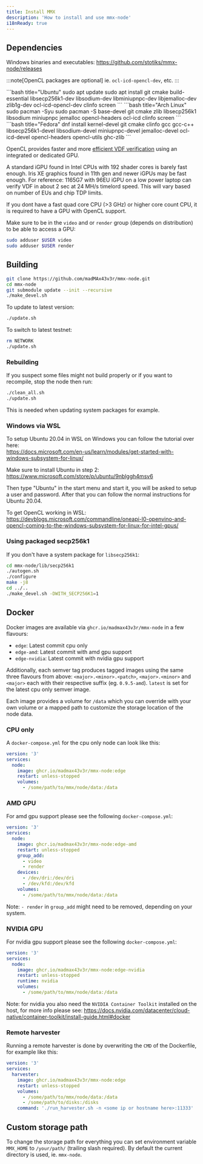 ```yaml
---
title: Install MMX
description: 'How to install and use mmx-node'
i18nReady: true
---
```



## Dependencies

Windows binaries and executables: https://github.com/stotiks/mmx-node/releases

:::note[OpenCL packages are optional] 
ie. `ocl-icd-opencl-dev`, etc.
:::

<OSTabs>
  <Fragment slot="ubuntu">
  ```bash title="Ubuntu"
  sudo apt update
  sudo apt install git cmake build-essential libsecp256k1-dev libsodium-dev libminiupnpc-dev libjemalloc-dev zlib1g-dev ocl-icd-opencl-dev clinfo screen
  ```
  </Fragment>
  <Fragment slot="arch">
  ```bash title="Arch Linux"
  sudo pacman -Syu
  sudo pacman -S base-devel git cmake zlib libsecp256k1 libsodium miniupnpc jemalloc opencl-headers ocl-icd clinfo screen
  ```
  </Fragment>
  <Fragment slot="fedora">
  ```bash title="Fedora"
  dnf install kernel-devel git cmake clinfo gcc gcc-c++ libsecp256k1-devel libsodium-devel miniupnpc-devel jemalloc-devel ocl-icd-devel opencl-headers opencl-utils ghc-zlib
  ```
  </Fragment>
</OSTabs>

OpenCL provides faster and more [efficient VDF verification](https://github.com/madMAx43v3r/mmx-node/wiki/Optimizations-for-VDF-Verification) using an integrated or dedicated GPU.

A standard iGPU found in Intel CPUs with 192 shader cores is barely fast enough. Iris XE graphics found in 11th gen and newer iGPUs may be fast enough. For reference: 1165G7 with 96EU iGPU on a low power laptop can verify VDF in about 2 sec at 24 MH/s timelord speed. This will vary based on number of EUs and chip TDP limits.

If you dont have a fast quad core CPU (>3 GHz) or higher core count CPU, it is required to have a GPU with OpenCL support.


Make sure to be in the `video` and or `render` group (depends on distribution) to be able to access a GPU:
```bash
sudo adduser $USER video
sudo adduser $USER render
```

## Building

```bash
git clone https://github.com/madMAx43v3r/mmx-node.git
cd mmx-node
git submodule update --init --recursive
./make_devel.sh
```

To update to latest version:
```bash
./update.sh
```

To switch to latest testnet:
```bash
rm NETWORK
./update.sh
```

### Rebuilding

If you suspect some files might not build properly or if you want to recompile, stop the node then run:
```bash
./clean_all.sh
./update.sh
```
This is needed when updating system packages for example.

### Windows via WSL

To setup Ubuntu 20.04 in WSL on Windows you can follow the tutorial over here: \
https://docs.microsoft.com/en-us/learn/modules/get-started-with-windows-subsystem-for-linux/

Make sure to install Ubuntu in step 2: https://www.microsoft.com/store/p/ubuntu/9nblggh4msv6

Then type "Ubuntu" in the start menu and start it, you will be asked to setup a user and password.
After that you can follow the normal instructions for Ubuntu 20.04.

To get OpenCL working in WSL:
https://devblogs.microsoft.com/commandline/oneapi-l0-openvino-and-opencl-coming-to-the-windows-subsystem-for-linux-for-intel-gpus/

### Using packaged secp256k1

If you don't have a system package for `libsecp256k1`:
```bash
cd mmx-node/lib/secp256k1
./autogen.sh
./configure
make -j8
cd ../..
./make_devel.sh -DWITH_SECP256K1=1
```

## Docker

Docker images are available via `ghcr.io/madmax43v3r/mmx-node` in a few flavours:
- `edge`: Latest commit cpu only
- `edge-amd`: Latest commit with amd gpu support
- `edge-nvidia`: Latest commit with nvidia gpu support

Additionally, each semver tag produces tagged images using the same three flavours from above: `<major>.<minor>.<patch>`, `<major>.<minor>` and `<major>` each with their respective suffix (eg. `0.9.5-amd`). `latest` is set for the latest cpu only semver image.

Each image provides a volume for `/data` which you can override with your own volume or a mapped path to customize the storage location of the node data.

### CPU only

A `docker-compose.yml` for the cpu only node can look like this:
```yml
version: '3'
services:
  node:
    image: ghcr.io/madmax43v3r/mmx-node:edge
    restart: unless-stopped
    volumes:
      - /some/path/to/mmx/node/data:/data
```

### AMD GPU

For amd gpu support please see the following `docker-compose.yml`:
```yml filename="docker-compose.yml"
version: '3'
services:
  node:
    image: ghcr.io/madmax43v3r/mmx-node:edge-amd
    restart: unless-stopped
    group_add:
      - video
      - render
    devices:
      - /dev/dri:/dev/dri
      - /dev/kfd:/dev/kfd
    volumes:
      - /some/path/to/mmx/node/data:/data
```
Note: `- render` in `group_add` might need to be removed, depending on your system.

### NVIDIA GPU

For nvidia gpu support please see the following `docker-compose.yml`:
```yml filename="docker-compose.yml"
version: '3'
services:
  node:
    image: ghcr.io/madmax43v3r/mmx-node:edge-nvidia
    restart: unless-stopped
    runtime: nvidia
    volumes:
      - /some/path/to/mmx/node/data:/data
```
Note: for nvidia you also need the `NVIDIA Container Toolkit` installed on the host, for more info please see: https://docs.nvidia.com/datacenter/cloud-native/container-toolkit/install-guide.html#docker

### Remote harvester

Running a remote harvester is done by overwriting the `CMD` of the Dockerfile, for example like this:
```yml filename="docker-compose.yml"
version: '3'
services:
  harvester:
    image: ghcr.io/madmax43v3r/mmx-node:edge
    restart: unless-stopped
    volumes:
      - /some/path/to/mmx/node/data:/data
      - /some/path/to/disks:/disks
    command: './run_harvester.sh -n <some ip or hostname here>:11333'
```

## Custom storage path

To change the storage path for everything you can set environment variable `MMX_HOME` to `/your/path/` (trailing slash required). By default the current directory is used, ie. `mmx-node`.